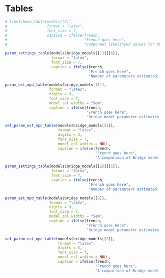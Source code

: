 # Tables

```r
# likelihood_table(models[[2]],
#                  format = "latex",
#                  font_size = 7,
#                  caption = ifelse(french,
#                                   "French goes here",
#                                   "Component likelihood values for the bridge models."))
```

```r
param_settings_table(models$bridge_models[[1]][[6]],
                     format = "latex",
                     font_size = 7,
                     caption = ifelse(french,
                                      "French goes here",
                                      "Number of parameters estimated, bounds, and prior parameterizations for the model 'Change fishing year to Feb 21 - Feb 20'."))
```

```r
param_est_mpd_table(models$bridge_models[[1]],
                    format = "latex",
                    digits = 3,
                    font_size = 7,
                    model_col_widths = "5em",
                    caption = ifelse(french,
                                     "French goes here",
                                     "Bridge model parameter estimates for the primary parameters, reference points, and catchability estimates ($q$) for each index.")) 
```
\clearpage

```r
sel_param_est_mpd_table(models$bridge_models[[1]],
                        format = "latex",
                        digits = 3,
                        font_size = 7,
                        model_col_widths = NULL,
                        caption = ifelse(french,
                                         "French goes here",
                                         "A comparison of Bridge model selectivity parameter estimates. The number in parentheses in the 'Type' column represents the iSCAM code for the type of selectivity used. For example, a Logistic selectivity can have type '1' or '6'. The '6' allows for fixing the selectivity parameters. In the 'Fixed' column all blank entries are estimated parameters, fixed parameters are labelled 'Yes', and selectivities mirrored to another gear, which has been estimated are labelled as such. Dashes are not applicable parameters for that model.")) 
```

```r
param_settings_table(models$bridge_models[[2]][[6]],
                     format = "latex",
                     font_size = 7,
                     caption = ifelse(french,
                                      "French goes here",
                                      "Number of parameters estimated, bounds, and prior parameterizations for the two-fleet model 'Convert to split-sex'."))
```

```r
param_est_mpd_table(models$bridge_models[[2]],
                    format = "latex",
                    digits = 3,
                    font_size = 7,
                    model_col_widths = "5em",
                    caption = ifelse(french,
                                     "French goes here",
                                     "Bridge model parameter estimates for the primary parameters, reference points, and catchability estimates ($q$) for each index for the models with two fleets.")) 
```
\clearpage

```r
sel_param_est_mpd_table(models$bridge_models[[2]],
                        format = "latex",
                        digits = 3,
                        font_size = 7,
                        model_col_widths = NULL,
                        caption = ifelse(french,
                                         "French goes here",
                                         "A comparison of Bridge model selectivity parameter estimates for the two-fleet models. The number in parentheses in the 'Type' column represents the iSCAM code for the type of selectivity used. For example, a Logistic selectivity can have type '1' or '6'. The '6' allows for fixing the selectivity parameters. In the 'Fixed' column all blank entries are estimated parameters, fixed parameters are labelled 'Yes', and selectivities mirrored to another gear, which has been estimated are labelled as such. Dashes are not applicable parameters for that model.")) 
```

